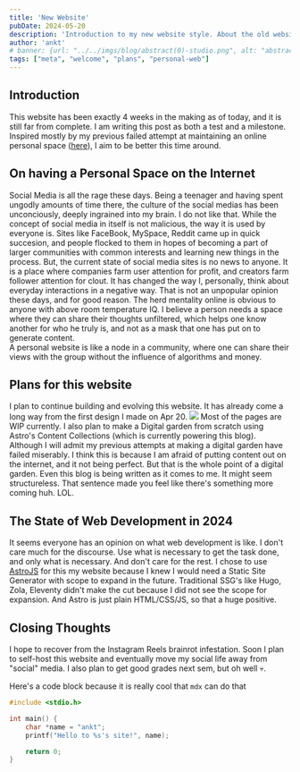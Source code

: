 ```yaml
---
title: 'New Website'
pubDate: 2024-05-20
description: 'Introduction to my new website style. About the old website & my thoughts on modern web development.'
author: 'ankt'
# banner: {url: "../../imgs/blog/abstract(0)-studio.png", alt: "abstract banner image of a head"}
tags: ["meta", "welcome", "plans", "personal-web"]
---
```


## Introduction

This website has been exactly 4 weeks in the making as of today, and it is still far from complete. I am writing this post as both a test and a milestone. Inspired mostly by my previous failed attempt at maintaining an online personal space ([here](https://aniketnegi.github.io)), I aim to be better this time around. 

## On having a Personal Space on the Internet

Social Media is all the rage these days. Being a teenager and having spent ungodly amounts of time there, the culture of the social medias has been unconciously, deeply ingrained into my brain. I do not like that.
While the concept of social media in itself is not malicious, the way it is used by everyone is.
Sites like FaceBook, MySpace, Reddit came up in quick succesion, and people flocked to them in hopes of becoming a part of larger communities with common interests and learning new things in the process.
But, the current state of social media sites is no news to anyone. It is a place where companies farm user attention for profit, and creators farm follower attention for clout. It has changed the way I, personally, think about everyday interactions in a negative way. That is not an unpopular opinion these days, and for good reason.
The herd mentality online is obvious to anyone with above room temperature IQ. I believe a person needs a space where they can share their thoughts unfiltered, which helps one know another for who he truly is, and not as a mask that one has put on to generate content.   
A personal website is like a node in a community, where one can share their views with the group without the influence of algorithms and money.

## Plans for this website

I plan to continue building and evolving this website. It has already come a long way from the first design I made on Apr 20. ![](./homepage_20Apr.png) Most of the pages are WIP currently. I also plan to make a Digital garden from scratch using Astro's Content Collections (which is currently powering this blog). Although I will admit my previous attempts at making a digital garden have failed miserably. I think this is because I am afraid of putting content out on the internet, and it not being perfect. But that is the whole point of a digital garden.
Even this blog is being written as it comes to me. It might seem structureless. That sentence made you feel like there's something more coming huh. LOL.

## The State of Web Development in 2024

It seems everyone has an opinion on what web development is like. I don't care much for the discourse. Use what is necessary to get the task done, and only what is necessary. And don't care for the rest. I chose to use [AstroJS](https://astro.build/) for this my website because I knew I would need a Static Site Generator with scope to expand in the future. Traditional SSG's like Hugo, Zola, Eleventy didn't make the cut because I did not see the scope for expansion. And Astro is just plain HTML/CSS/JS, so that a huge positive.

## Closing Thoughts

I hope to recover from the Instagram Reels brainrot infestation. Soon I plan to self-host this website and eventually move my social life away from "social" media. I also plan to get good grades next sem, but oh well 💀.

Here's a code block because it is really cool that `mdx` can do that

```c
#include <stdio.h>

int main() {
    char *name = "ankt";
    printf("Hello to %s's site!", name);

    return 0;
}
```
